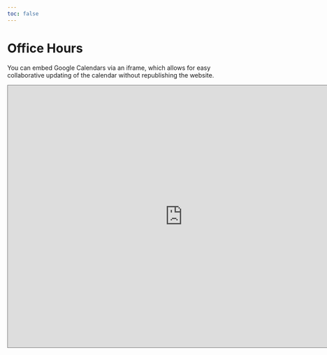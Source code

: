 ```yaml
---
toc: false
---
```


# Office Hours 

You can embed Google Calendars via an iframe, which allows for easy collaborative updating of the calendar without republishing the website.

<iframe src="https://calendar.google.com/calendar/embed?height=600&wkst=1&bgcolor=%23ffffff&ctz=America%2FLos_Angeles&mode=WEEK&showTitle=1&showPrint=0&showCalendars=0&showTz=0&src=Y183MzE1YjgyMmFjYzNiMmI0ZTZjNjA0NDRhMjI3MzZmYmE1MDE0YzZmMWExYjhjMzQzZGNkNjMzMzJjODdjZTg2QGdyb3VwLmNhbGVuZGFyLmdvb2dsZS5jb20&color=%23F09300" style="border:solid 1px #777" width="800" height="600" frameborder="0" scrolling="no"></iframe>

